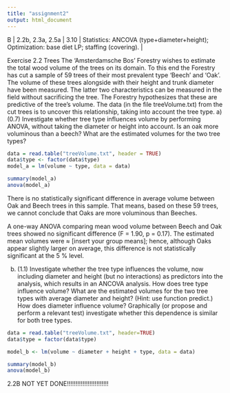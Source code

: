 ```yaml
---
title: "assignment2"
output: html_document
---
```


| B | 2.2b, 2.3a, 2.5a | 3.10 | Statistics: ANCOVA (type+diameter+height); Optimization: base diet LP; staffing (covering). |

Exercise 2.2 Trees
The ‘Amsterdamsche Bos’ Forestry wishes to estimate the total wood volume of the trees on
its domain. To this end the Forestry has cut a sample of 59 trees of their most prevalent type
‘Beech’ and ‘Oak’. The volume of these trees alongside with their height and trunk diameter
have been measured. The latter two characteristics can be measured in the field without
sacrificing the tree. The Forestry hypothesizes that these are predictive of the tree’s volume.
The data (in the file treeVolume.txt) from the cut trees is to uncover this relationship, taking
into account the tree type.
a) (0.7) Investigate whether tree type influences volume by performing ANOVA, without
taking the diameter or height into account. Is an oak more voluminous than a beech?
What are the estimated volumes for the two tree types?
```r
data = read.table("treeVolume.txt", header = TRUE)
data$type <- factor(data$type)
model_a = lm(volume ~ type, data = data)

summary(model_a)
anova(model_a)

```
There is no statistically significant difference in average volume between Oak and Beech trees in this sample.
That means, based on these 59 trees, we cannot conclude that Oaks are more voluminous than Beeches.

A one-way ANOVA comparing mean wood volume between Beech and Oak trees showed no significant difference (F = 1.90, p = 0.17).
The estimated mean volumes were ≈ [insert your group means]; hence, although Oaks appear slightly larger on average, this difference is not statistically significant at the 5 % level.

b) (1.1) Investigate whether the tree type influences the volume, now including diameter
and height (but no interactions) as predictors into the analysis, which results in an
ANCOVA analysis. How does tree type influence volume? What are the estimated
volumes for the two tree types with average diameter and height? (Hint: use function
predict.) How does diameter influence volume? Graphically (or propose and perform
a relevant test) investigate whether this dependence is similar for both tree types.

```r
data = read.table("treeVolume.txt", header=TRUE)
data$type = factor(data$type)

model_b <- lm(volume ~ diameter + height + type, data = data)

summary(model_b)
anova(model_b)          
```
2.2B NOT YET DONE!!!!!!!!!!!!!!!!!!!!!!!!

